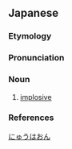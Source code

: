 ==Japanese==

===Etymology===
{{wikipedia|lang=ja}}
{{ja-kanjitab|yomi=o|にゅう|は|おん}}
{{rfe|lang=ja}}

===Pronunciation===
{{ja-pron|にゅうはおん|acc=3|acc_ref=DJR|y=go}}

===Noun===
{{ja-noun|にゅうはおん|hhira=にふはおん}}

# {{lb|ja|sort=にゅうはおん|phonetics}} [[implosive]]

===References===
<references/>

[[Category:ja:Sound|にゅうはおん]]